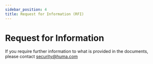 ```yaml
---
sidebar_position: 4
title: Request for Information (RFI)
---
```


# Request for Information

If you require further information to what is provided in the documents, please contact security@huma.com
